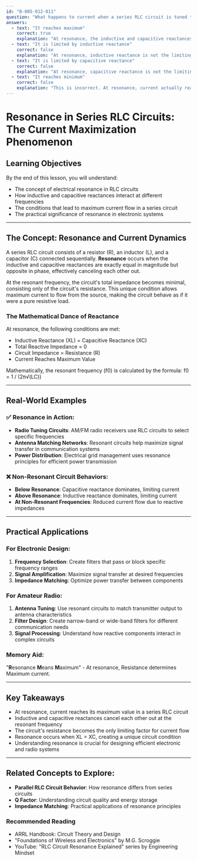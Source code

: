 ```yaml
---
id: "B-005-012-011"
question: "What happens to current when a series RLC circuit is tuned to the frequency of the source?"
answers:
  - text: "It reaches maximum"
    correct: true
    explanation: "At resonance, the inductive and capacitive reactances cancel each other out exactly, leaving only the circuit's resistance to limit current flow. This creates a condition where the circuit impedance is at its minimum, allowing maximum current to flow. The circuit behaves as if it were purely resistive, enabling the highest possible current transfer from the source."
  - text: "It is limited by inductive reactance"
    correct: false
    explanation: "At resonance, inductive reactance is not the limiting factor. In fact, at the resonant frequency, the inductive reactance is precisely canceled out by the capacitive reactance, leaving only the circuit's resistance to control current flow. Inductive reactance plays a role in non-resonant conditions but becomes neutralized at the resonant frequency."
  - text: "It is limited by capacitive reactance"
    correct: false
    explanation: "At resonance, capacitive reactance is not the limiting factor. Similar to inductive reactance, the capacitive reactance is completely canceled out at the resonant frequency. The circuit's resistance becomes the only impedance controlling current flow, not the capacitive reactance."
  - text: "It reaches minimum"
    correct: false
    explanation: "This is incorrect. At resonance, current actually reaches its maximum, not its minimum. When the circuit is tuned to the source frequency, the reactive components (inductance and capacitance) cancel each other out, leaving the minimum possible impedance and thus the maximum possible current flow."
---
```


# Resonance in Series RLC Circuits: The Current Maximization Phenomenon

## Learning Objectives
By the end of this lesson, you will understand:
- The concept of electrical resonance in RLC circuits
- How inductive and capacitive reactances interact at different frequencies
- The conditions that lead to maximum current flow in a series circuit
- The practical significance of resonance in electronic systems

---

## The Concept: Resonance and Current Dynamics

A series RLC circuit consists of a resistor (R), an inductor (L), and a capacitor (C) connected sequentially. **Resonance** occurs when the inductive and capacitive reactances are exactly equal in magnitude but opposite in phase, effectively canceling each other out.

At the resonant frequency, the circuit's total impedance becomes minimal, consisting only of the circuit's resistance. This unique condition allows maximum current to flow from the source, making the circuit behave as if it were a pure resistive load.

### The Mathematical Dance of Reactance

At resonance, the following conditions are met:
- Inductive Reactance (XL) = Capacitive Reactance (XC)
- Total Reactive Impedance = 0
- Circuit Impedance = Resistance (R)
- Current Reaches Maximum Value

Mathematically, the resonant frequency (f0) is calculated by the formula: f0 = 1 / (2π√(LC))

---

## Real-World Examples

### ✅ Resonance in Action:
- **Radio Tuning Circuits**: AM/FM radio receivers use RLC circuits to select specific frequencies
- **Antenna Matching Networks**: Resonant circuits help maximize signal transfer in communication systems
- **Power Distribution**: Electrical grid management uses resonance principles for efficient power transmission

### ❌ Non-Resonant Circuit Behaviors:
- **Below Resonance**: Capacitive reactance dominates, limiting current
- **Above Resonance**: Inductive reactance dominates, limiting current
- **At Non-Resonant Frequencies**: Reduced current flow due to reactive impedances

---

## Practical Applications

### For Electronic Design:
1. **Frequency Selection**: Create filters that pass or block specific frequency ranges
2. **Signal Amplification**: Maximize signal transfer at desired frequencies
3. **Impedance Matching**: Optimize power transfer between components

### For Amateur Radio:
1. **Antenna Tuning**: Use resonant circuits to match transmitter output to antenna characteristics
2. **Filter Design**: Create narrow-band or wide-band filters for different communication needs
3. **Signal Processing**: Understand how reactive components interact in complex circuits

### Memory Aid:
"**R**esonance **M**eans **M**aximum" - At resonance, Resistance determines Maximum current.

---

## Key Takeaways

- At resonance, current reaches its maximum value in a series RLC circuit
- Inductive and capacitive reactances cancel each other out at the resonant frequency
- The circuit's resistance becomes the only limiting factor for current flow
- Resonance occurs when XL = XC, creating a unique circuit condition
- Understanding resonance is crucial for designing efficient electronic and radio systems

---

## Related Concepts to Explore:
- **Parallel RLC Circuit Behavior**: How resonance differs from series circuits
- **Q Factor**: Understanding circuit quality and energy storage
- **Impedance Matching**: Practical applications of resonance principles

### Recommended Reading
- ARRL Handbook: Circuit Theory and Design
- "Foundations of Wireless and Electronics" by M.G. Scroggie
- YouTube: "RLC Circuit Resonance Explained" series by Engineering Mindset